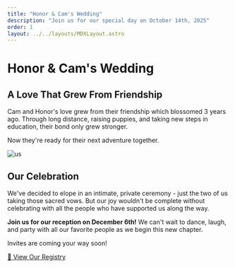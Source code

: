 ```yaml
---
title: "Honor & Cam's Wedding"
description: "Join us for our special day on October 14th, 2025"
order: 1
layout: ../../layouts/MDXLayout.astro
---
```


# Honor & Cam's Wedding

## A Love That Grew From Friendship

Cam and Honor's love grew from their friendship which blossomed 3 years ago. Through long distance, raising puppies, and taking new steps in education, their bond only grew stronger.

Now they're ready for their next adventure together.

![us](/IMG_20240817_095656174.jpg)

## Our Celebration

We've decided to elope in an intimate, private ceremony - just the two of us taking those sacred vows. But our joy wouldn't be complete without celebrating with all the people who have supported us along the way.

**Join us for our reception on December 6th!** We can't wait to dance, laugh, and party with all our favorite people as we begin this new chapter.

Invites are coming your way soon!

<div class="ml-[300px] my-12">
  <a href="https://www.myregistry.com/wedding-registry/honor-silvius-and-cam-hilliard-olympia-wa/4984570/giftlist" 
     target="_blank" 
     rel="noopener noreferrer"
     class="inline-block bg-gradient-to-r from-primary to-secondary text-foreground px-12 py-6 rounded-full no-underline font-bold text-xl shadow-2xl hover:shadow-3xl transition-all duration-300 uppercase tracking-wide hover:scale-105">
    🎁 View Our Registry
  </a>
</div>